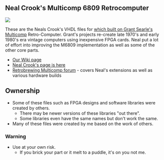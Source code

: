 == Neal Crook's Multicomp 6809 Retrocomputer ==

<img src="http://land-boards.com/blwiki/images/3/35/RETRO-EP4CE15-P958-720PX.jpg"></img>

These are the Neals Crook's VHDL files for [http://searle.hostei.com/grant/Multicomp/index.html which built on Grant Searle's Multicomp] Retro-Computer. Grant's projects re-create late 1970's and early 1980's era vintage computers using inexpensive FPGA cards. Neal put a lot of effort into improving the M6809 implementation as well as some of the other core parts.

* [http://land-boards.com/blwiki/index.php?title=RetroComputers#6809_CPU Our Wiki page]
* [https://github.com/nealcrook/multicomp6809 Neal Crook's page is here]
* [https://www.retrobrewcomputers.org/doku.php?id=boards:sbc:multicomp:start Retrobrewing Multicomp forum] - covers Neal's extensions as well as various hardware builds

== Ownership ==

* Some of these files such as FPGA designs and software libraries were created by others.
** There may be newer versions of these libraries "out there".
** Some libraries even have the same names but don't work the same.
* Many of these files were created by me based on the work of others.

=== Warning ===

* Use at your own risk.
** If you brick your part or it melt to a puddle, it's on you not me.
